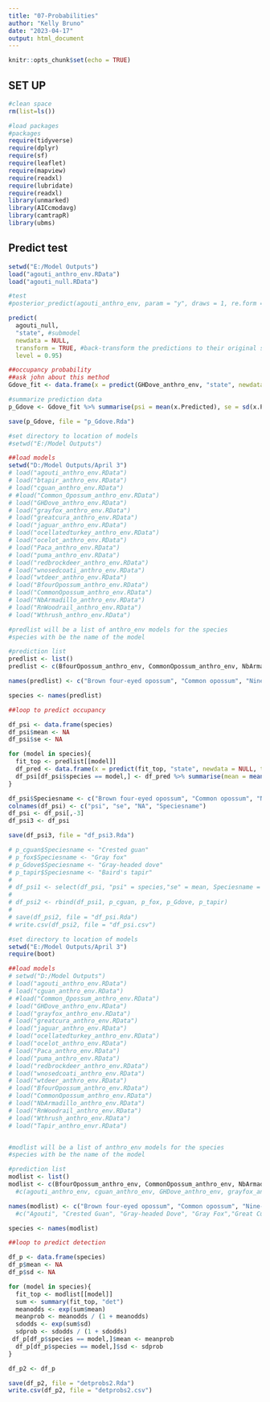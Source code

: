 ```yaml
---
title: "07-Probabilities"
author: "Kelly Bruno"
date: "2023-04-17"
output: html_document
---
```



```r
knitr::opts_chunk$set(echo = TRUE)
```

## SET UP 

```r
#clean space
rm(list=ls())

#load packages
#packages
require(tidyverse)
require(dplyr)
require(sf)
require(leaflet)
require(mapview)
require(readxl)
require(lubridate)
require(readxl)
library(unmarked)
library(AICcmodavg)
library(camtrapR)
library(ubms)

```

## Predict test

```r
setwd("E:/Model Outputs")
load("agouti_anthro_env.RData")
load("agouti_null.RData")

#test
#posterior_predict(agouti_anthro_env, param = "y", draws = 1, re.form = NULL)

predict(
  agouti_null,
  "state", #submodel
  newdata = NULL,
  transform = TRUE, #back-transform the predictions to their original scale
  level = 0.95)

##occupancy probability
##ask john about this method
Gdove_fit <- data.frame(x = predict(GHDove_anthro_env, "state", newdata = NULL, transform = TRUE, re.form = NULL, level = 0.95))

#summarize prediction data
p_Gdove <- Gdove_fit %>% summarise(psi = mean(x.Predicted), se = sd(x.Predicted, na.rm = TRUE)/sqrt(n())) %>% as.data.frame()

save(p_Gdove, file = "p_Gdove.Rda")

```


```r
#set directory to location of models
#setwd("E:/Model Outputs")

##load models
setwd("D:/Model Outputs/April 3")
# load("agouti_anthro_env.RData")
# load("btapir_anthro_env.RData")
# load("cguan_anthro_env.RData")
# #load("Common_Opossum_anthro_env.RData")
# load("GHDove_anthro_env.RData")
# load("grayfox_anthro_env.RData")
# load("greatcura_anthro_env.RData")
# load("jaguar_anthro_env.RData")
# load("ocellatedturkey_anthro_env.RData")
# load("ocelot_anthro_env.RData")
# load("Paca_anthro_env.RData")
# load("puma_anthro_env.RData")
# load("redbrockdeer_anthro_env.RData")
# load("wnosedcoati_anthro_env.RData")
# load("wtdeer_anthro_env.RData")
# load("BfourOpossum_anthro_env.RData")
# load("CommonOpossum_anthro_env.RData")
# load("NbArmadillo_anthro_env.RData")
# load("RnWoodrail_anthro_env.RData")
# load("Wthrush_anthro_env.RData")

#predlist will be a list of anthro_env models for the species
#species with be the name of the model

#prediction list
predlist <- list()
predlist <- c(BfourOpossum_anthro_env, CommonOpossum_anthro_env, NbArmadillo_anthro_env, RnWoodrail_anthro_env, Wthrush_anthro_env) #agouti_anthro_env, btapir_anthro_env, cguan_anthro_env, GHDove_anthro_env, grayfox_anthro_env, greatcura_anthro_env, jaguar_anthro_env, ocellatedturkey_anthro_env, ocelot_anthro_env, Paca_anthro_env, puma_anthro_env, redbrockdeer_anthro_env, wnosedcoati_anthro_env, wtdeer_anthro_env)

names(predlist) <- c("Brown four-eyed opossum", "Common opossum", "Nine-banded armadillo", "Russet-naped woodrail", "Wood thrush") #"Agouti", "Baird's tapir", "Crested Guan", "Gray-headed Dove", "Gray Fox","Great Curassow", "Jaguar", "Ocellated Turkey", "Ocelot", "Paca", "Puma", "Red Brocket Deer", "White-nosed Coati", "White-tailed Deer")

species <- names(predlist)

##loop to predict occupancy

df_psi <- data.frame(species)
df_psi$mean <- NA
df_psi$se <- NA

for (model in species){
  fit_top <- predlist[[model]]
  df_pred <- data.frame(x = predict(fit_top, "state", newdata = NULL, transform = TRUE, re.form = NULL, level = 0.95))
  df_psi[df_psi$species == model,] <- df_pred %>% summarise(mean = mean(x.Predicted), se = sd(x.Predicted, na.rm = TRUE)/sqrt(n())) %>% as.data.frame()
}

df_psi$Speciesname <- c("Brown four-eyed opossum", "Common opossum", "Nine-banded armadillo", "Russet-naped woodrail", "Wood thrush")
colnames(df_psi) <- c("psi", "se", "NA", "Speciesname")
df_psi <- df_psi[,-3]
df_psi3 <- df_psi

save(df_psi3, file = "df_psi3.Rda")

# p_cguan$Speciesname <- "Crested guan"
# p_fox$Speciesname <- "Gray fox"
# p_Gdove$Speciesname <- "Gray-headed dove"
# p_tapir$Speciesname <- "Baird's tapir"
# 
# df_psi1 <- select(df_psi, "psi" = species,"se" = mean, Speciesname = "Speciesname")
# 
# df_psi2 <- rbind(df_psi1, p_cguan, p_fox, p_Gdove, p_tapir)
# 
# save(df_psi2, file = "df_psi.Rda")
# write.csv(df_psi2, file = "df_psi.csv")

```

```r
#set directory to location of models
setwd("E:/Model Outputs/April 3")
require(boot)

##load models
# setwd("D:/Model Outputs")
# load("agouti_anthro_env.RData")
# load("cguan_anthro_env.RData")
# #load("Common_Opossum_anthro_env.RData")
# load("GHDove_anthro_env.RData")
# load("grayfox_anthro_env.RData")
# load("greatcura_anthro_env.RData")
# load("jaguar_anthro_env.RData")
# load("ocellatedturkey_anthro_env.RData")
# load("ocelot_anthro_env.RData")
# load("Paca_anthro_env.RData")
# load("puma_anthro_env.RData")
# load("redbrockdeer_anthro_env.RData")
# load("wnosedcoati_anthro_env.RData")
# load("wtdeer_anthro_env.RData")
# load("BfourOpossum_anthro_env.RData")
# load("CommonOpossum_anthro_env.RData")
# load("NbArmadillo_anthro_env.RData")
# load("RnWoodrail_anthro_env.RData")
# load("Wthrush_anthro_env.RData")
# load("Tapir_anthro_envr.RData")


#modlist will be a list of anthro_env models for the species
#species with be the name of the model

#prediction list
modlist <- list()
modlist <- c(BfourOpossum_anthro_env, CommonOpossum_anthro_env, NbArmadillo_anthro_env, RnWoodrail_anthro_env, Wthrush_anthro_env)
  #c(agouti_anthro_env, cguan_anthro_env, GHDove_anthro_env, grayfox_anthro_env, greatcura_anthro_env, jaguar_anthro_env, ocellatedturkey_anthro_env, ocelot_anthro_env, Paca_anthro_env, puma_anthro_env, redbrockdeer_anthro_env, wnosedcoati_anthro_env, wtdeer_anthro_env)

names(modlist) <- c("Brown four-eyed opossum", "Common opossum", "Nine-banded armadillo", "Russet-naped woodrail", "Wood thrush")
  #c("Agouti", "Crested Guan", "Gray-headed Dove", "Gray Fox","Great Curassow", "Jaguar", "Ocellated Turkey", "Ocelot", "Paca", "Puma", "Red Brocket Deer", "White-nosed Coati", "White-tailed Deer")

species <- names(modlist)

##loop to predict detection

df_p <- data.frame(species)
df_p$mean <- NA
df_p$sd <- NA

for (model in species){
  fit_top <- modlist[[model]]
  sum <- summary(fit_top, "det")
  meanodds <- exp(sum$mean)
  meanprob <- meanodds / (1 + meanodds)
  sdodds <- exp(sum$sd)
  sdprob <- sdodds / (1 + sdodds)
 df_p[df_p$species == model,]$mean <- meanprob
  df_p[df_p$species == model,]$sd <- sdprob
}

df_p2 <- df_p

save(df_p2, file = "detprobs2.Rda")
write.csv(df_p2, file = "detprobs2.csv")

```
